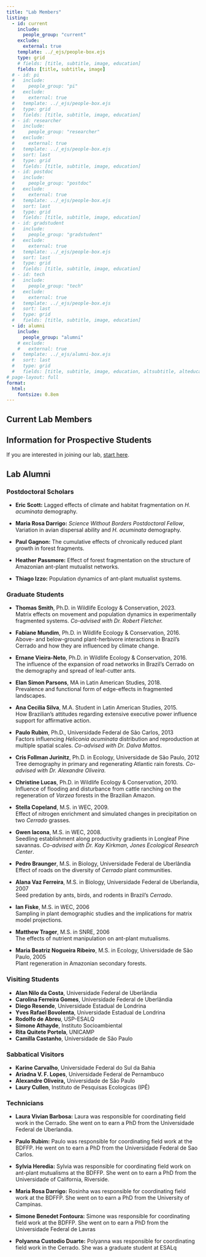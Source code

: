 ```yaml
---
title: "Lab Members"
listing:
  - id: current
    include: 
      people_group: "current"
    exclude:
      external: true
    template: ../_ejs/people-box.ejs
    type: grid
    # fields: [title, subtitle, image, education]
    fields: [title, subtitle, image]
  # - id: pi
  #   include:
  #     people_group: "pi"
  #   exclude:
  #     external: true
  #   template: ../_ejs/people-box.ejs
  #   type: grid
  #   fields: [title, subtitle, image, education]
  # - id: researcher
  #   include: 
  #     people_group: "researcher"
  #   exclude:
  #     external: true
  #   template: ../_ejs/people-box.ejs
  #   sort: last
  #   type: grid
  #   fields: [title, subtitle, image, education]
  # - id: postdoc
  #   include: 
  #     people_group: "postdoc"
  #   exclude:
  #     external: true
  #   template: ../_ejs/people-box.ejs
  #   sort: last    
  #   type: grid
  #   fields: [title, subtitle, image, education]
  # - id: gradstudent
  #   include: 
  #     people_group: "gradstudent"
  #   exclude:
  #     external: true
  #   template: ../_ejs/people-box.ejs
  #   sort: last
  #   type: grid
  #   fields: [title, subtitle, image, education]
  # - id: tech
  #   include:
  #     people_group: "tech"
  #   exclude:
  #     external: true
  #   template: ../_ejs/people-box.ejs
  #   sort: last
  #   type: grid
  #   fields: [title, subtitle, image, education]
  - id: alumni
    include:
      people_group: "alumni"
    # exclude:
    #   external: true
  #   template: ../_ejs/alumni-box.ejs
  #   sort: last
  #   type: grid
  #   fields: [title, subtitle, image, education, altsubtitle, alteducation]
# page-layout: full
format:
  html: 
    fontsize: 0.8em
---
```


## Current Lab Members

::: {#current}
:::

## Information for Prospective Students

If you are interested in joining our lab, [start here](misc-pages/prospectives.qmd).

<!-- ::: sand-background -->
<!-- ## Principal Investigator -->

<!-- ::: {#pi} -->

<!-- ::: -->

<!-- :::{.sand-background} -->

<!-- ## Research Scientists -->

<!-- ::: {#researcher} -->

<!-- ::: -->

<!-- ::: -->

<!-- :::{.sand-background} -->

<!-- ## Postdoctoral Fellows -->

<!-- ::: {#postdoc} -->

<!-- ::: -->

<!-- :::{.sand-background} -->

<!-- ## Graduate Students -->

<!-- ::: {#gradstudent} -->

<!-- ::: -->

<!-- ::: -->

<!-- :::{.sand-background} -->

<!-- ## Post Baccalaureate Researchers -->

<!-- ::: {#post-bac} -->

<!-- ::: -->

<!-- :::{.sand-background} -->

## Lab Alumni

<!-- ::: {#alumni} -->
<!-- ::: -->

### Postdoctoral Scholars  

- **Eric Scott:** Lagged effects of climate and habitat fragmentation on *H. acuminata* demography.  

- **Maria Rosa Darrigo:** *Science Without Borders Postdoctoral Fellow*, Variation in avian dispersal ability and *H. acuminata* demography. 

- **Paul Gagnon:** The cumulative effects of chronically reduced plant growth in forest fragments. 
 
- **Heather Passmore:** Effect of forest fragmentation on the structure of Amazonian ant-plant mutualist networks. 
 
- **Thiago Izzo:** Population dynamics of ant-plant mutualist systems.  

### Graduate Students

- **Thomas Smith**, Ph.D. in Wildlife Ecology & Conservation, 2023.  
Matrix effects on movement and population dynamics in experimentally fragmented systems. _Co-advised with Dr. Robert Fletcher._

- **Fabiane Mundim**, Ph.D. in Wildlife Ecology & Conservation, 2016.  
Above- and below-ground plant-herbivore interactions in Brazil's Cerrado and how they are influenced by climate change. 

- **Ernane Vieira-Neto**, Ph.D. in Wildlife Ecology & Conservation, 2016.    
The influence of the expansion of road networks in Brazil's Cerrado on the demography and spread of leaf-cutter ants.

- **Elan Simon Parsons**, MA in Latin American Studies, 2018.  
Prevalence and functional form of edge-effects in fragmented landscapes.

- **Ana Cecilia Silva**, M.A. Student in Latin American Studies, 2015.  
How Brazilian’s attitudes regarding extensive executive power influence support for affirmative action.

- **Paulo Rubim**, Ph.D., Universidade Federal de São Carlos, 2013  
Factors influencing _Heliconia acuminata_ distribution and reproduction at multiple spatial scales. _Co-advised with Dr. Dalva Mattos_.

- **Cris Follman Jurinitz**, Ph.D. in Ecology, Universidade de São Paulo, 2012  
Tree demography in primary and regenerating Atlantic rain forests. _Co-advised with Dr. Alexandre Oliveira._

- **Christine Lucas**, Ph.D. in Wildlife Ecology & Conservation, 2010.
Influence of flooding and disturbance from cattle ranching on the regeneration of _Varzea_ forests in the Brazilian Amazon. 

- **Stella Copeland**, M.S. in WEC, 2009.  
Effect of nitrogen enrichment and simulated changes in precipitation on two _Cerrado_ grasses. 

- **Gwen Iacona**, M.S. in WEC, 2008.  
Seedling establishment along productivity gradients in Longleaf Pine savannas. _Co-advised with Dr. Kay Kirkman, Jones Ecological Research Center_. 

- **Pedro Braunger**, M.S. in Biology, Universidade Federal de Uberlândia  
Effect of roads on the diversity of _Cerrado_ plant communities. 

- **Alana Vaz Ferreira**, M.S. in Biology, Universidade Federal de Uberlandia, 2007  
Seed predation by ants, birds, and rodents in Brazil’s _Cerrado_. 

- **Ian Fiske**, M.S. in WEC, 2006  
Sampling in plant demographic studies and the implications for matrix model projections.

- **Matthew Trager**, M.S. in SNRE, 2006  
The effects of nutrient manipulation on ant-plant mutualisms. 

- **Maria Beatriz Nogueira Ribeiro**, M.S. in Ecology, Universidade de São Paulo, 2005  
Plant regeneration in Amazonian secondary forests. 


### Visiting Students

- **Alan Nilo da Costa**, Universidade Federal de Uberlândia  
- **Carolina Ferreira Gomes**, Universidade Federal de Uberlândia   
- **Diego Resende**, Universidade Estadual de Londrina  
- **Yves Rafael Bovolenta**, Universidade Estadual de Londrina  
- **Rodolfo de Abreu**, USP-ESALQ  
- **Simone Athayde**, Instituto Socioambiental  
- **Rita Quitete Portela**, UNICAMP  
- **Camilla Castanho**, Universidade de São Paulo  

### Sabbatical Visitors

- **Karine Carvalho**, Universidade Federal do Sul da Bahia  
- **Ariadna V. F. Lopes**, Universidade Federal de Pernambuco  
- **Alexandre Oliveira,** Universidade de São Paulo  
- **Laury Cullen**, Instituto de Pesquisas Ecologicas (IPÊ)  

### Technicians

- **Laura Vivian Barbosa:** Laura was responsible for coordinating field work in the Cerrado. She went on to earn a PhD from the Universidade Federal de Uberlandia.

- **Paulo Rubim:** Paulo was responsible for coordinating field work at the BDFFP. He went on to earn a PhD from the Universidade Federal de Sao Carlos.

- **Sylvia Heredia:** Sylvia was responsible for coordinating field work on ant-plant mutualisms at the BDFFP. She went on to earn a PhD from the Universidade of California, Riverside.

- **Maria Rosa Darrigo:** Rosinha was responsible for coordinating field work at the BDFFP. She went on to earn a PhD from the University of Campinas.

- **Simone Benedet Fontoura:** Simone was responsible for coordinating field work at the BDFFP. She went on to earn a PhD from the Universidade Federal de Lavras

- **Polyanna Custodio Duarte:** Polyanna was responsible for coordinating field work in the Cerrado. She was a graduate student at ESALq


<!-- ::: -->
<!-- :::{.sand-background} -->
